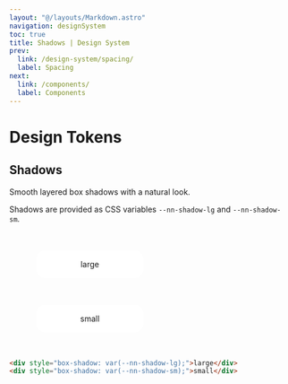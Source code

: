 ```yaml
---
layout: "@/layouts/Markdown.astro"
navigation: designSystem
toc: true
title: Shadows | Design System
prev:
  link: /design-system/spacing/
  label: Spacing
next:
  link: /components/
  label: Components
---
```



# Design Tokens

## Shadows

Smooth layered box shadows with a natural look.

Shadows are provided as CSS variables `--nn-shadow-lg` and `--nn-shadow-sm`.

<Preview>
  <div style="box-shadow: var(--nn-shadow-lg); padding: 1rem; border-radius: 1rem; margin: 3rem; width: 10rem; text-align: center; background: white;">
    large
  </div>
  <div style="box-shadow: var(--nn-shadow-sm); padding: 1rem; border-radius: 1rem; margin: 3rem; width: 10rem; text-align: center; background: white;">
    small
  </div>
</Preview>

```html
<div style="box-shadow: var(--nn-shadow-lg);">large</div>
<div style="box-shadow: var(--nn-shadow-sm);">small</div>
```
